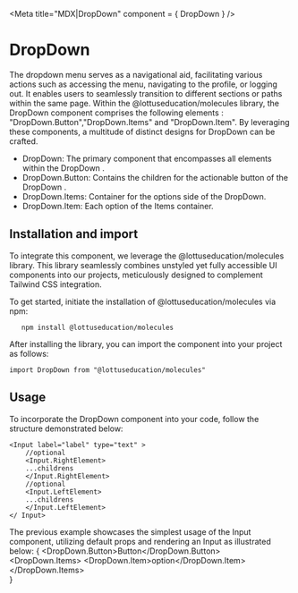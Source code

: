 

<Meta title="MDX|DropDown" component = { DropDown } />

# DropDown 


The dropdown menu serves as a navigational aid, facilitating various actions such as accessing the menu, navigating to the profile, or logging out. It enables users to seamlessly transition to different sections or paths within the same page.
Within the @lottuseducation/molecules library, the DropDown component comprises the following elements : "DropDown.Button","DropDown.Items" and "DropDown.Item". By leveraging these components, a multitude of distinct designs for DropDown can be crafted.

- DropDown: The primary component that encompasses all elements within the DropDown .
- DropDown.Button: Contains the children for the actionable button of the DropDown .
- DropDown.Items: Container for the options side of the DropDown. 
- DropDown.Item: Each option of the Items container. 

## Installation and import

To integrate this component, we leverage the @lottuseducation/molecules library. This library seamlessly combines unstyled
yet fully accessible UI components into our projects, meticulously designed to complement Tailwind CSS integration.

To get started, initiate the installation of @lottuseducation/molecules via npm:

```
   npm install @lottuseducation/molecules
```


After installing the library, you can import the component into your project as follows:

`import DropDown from "@lottuseducation/molecules"`


## Usage


To incorporate the DropDown component into your code, follow the structure demonstrated below:

```
<Input label="label" type="text" >
    //optional
    <Input.RightElement>
    ...childrens
    </Input.RightElement>
    //optional
    <Input.LeftElement>
    ...childrens
    </Input.LeftElement>
</ Input>
```
The previous example showcases the simplest usage of the Input component, utilizing default props and rendering an Input
as illustrated below:
{
    <DropDown>
    <DropDown.Button>Button</DropDown.Button>
    <DropDown.Items>
    <DropDown.Item>option</DropDown.Item>
    </DropDown.Items>    
    </DropDown>
               }

